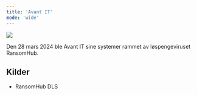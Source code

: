 ```yaml
---
title: 'Avant IT'
mode: 'wide'
---
```


<Frame>
<img src="/images/avant-it.png" noZoom/>
</Frame>

Den 28 mars 2024 ble Avant IT sine systemer rammet av løspengeviruset RansomHub.



## Kilder
- RansomHub DLS
